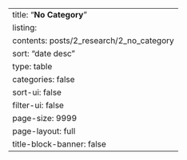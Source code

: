 ---
title: "**No Category**"
listing:
  contents: posts/2_research/2_no_category
  sort: "date desc"
  type: table
  categories: false
  sort-ui: false
  filter-ui: false
  page-size: 9999
page-layout: full
title-block-banner: false
---